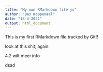 ```yaml
---
title: "My own RMarkdown file yo"
author: "Bas Koppenaal"
date: "18-4-2021"
output: html_document
---
```


This is my first RMarkdown file tracked by Git!!

look at this shit, again

4.2 wilt meer info

dsad
```r
```
